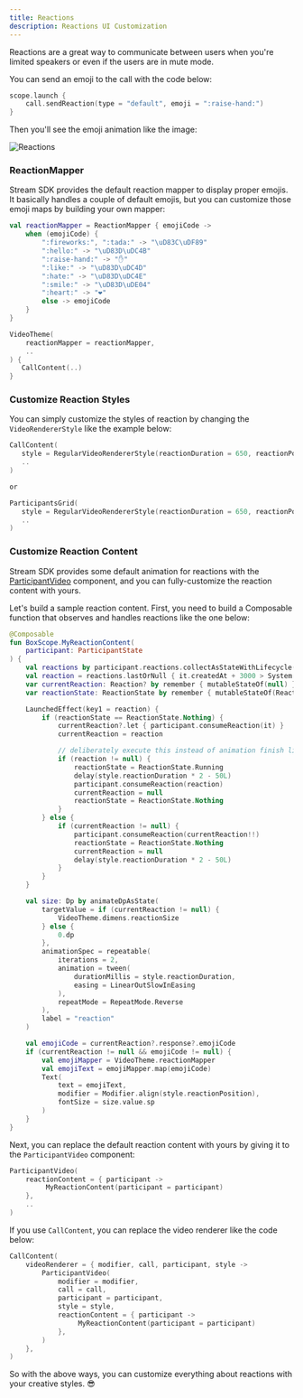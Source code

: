 ```yaml
---
title: Reactions
description: Reactions UI Customization
---
```


Reactions are a great way to communicate between users when you're limited speakers or even if the users are in mute mode.

You can send an emoji to the call with the code below:

```kotlin
scope.launch {
    call.sendReaction(type = "default", emoji = ":raise-hand:")
}
```

Then you'll see the emoji animation like the image:

![Reactions](../assets/cookbook/reactions-hello.png)

### ReactionMapper

Stream SDK provides the default reaction mapper to display proper emojis. It basically handles a couple of default emojis, but you can customize those emoji maps by building your own mapper:

```kotlin
val reactionMapper = ReactionMapper { emojiCode ->
    when (emojiCode) {
        ":fireworks:", ":tada:" -> "\uD83C\uDF89"
        ":hello:" -> "\uD83D\uDC4B"
        ":raise-hand:" -> "✋"
        ":like:" -> "\uD83D\uDC4D"
        ":hate:" -> "\uD83D\uDC4E"
        ":smile:" -> "\uD83D\uDE04"
        ":heart:" -> "❤️"
        else -> emojiCode
    }
}

VideoTheme(
    reactionMapper = reactionMapper,
    ..
) {
   CallContent(..)
}
```

### Customize Reaction Styles

You can simply customize the styles of reaction by changing the `VideoRendererStyle` like the example below:

```kotlin
CallContent(
   style = RegularVideoRendererStyle(reactionDuration = 650, reactionPosition = Alignment.Center),
   ..
)

or

ParticipantsGrid(
   style = RegularVideoRendererStyle(reactionDuration = 650, reactionPosition = Alignment.Center),
   ..
)
```

### Customize Reaction Content

Stream SDK provides some default animation for reactions with the [ParticipantVideo](../04-ui-component/05-participants/01-participant-video.mdx) component, and you can fully-customize the reaction content with yours.

Let's build a sample reaction content. First, you need to build a Composable function that observes and handles reactions like the one below:

```kotlin
@Composable
fun BoxScope.MyReactionContent(
    participant: ParticipantState
) {
    val reactions by participant.reactions.collectAsStateWithLifecycle()
    val reaction = reactions.lastOrNull { it.createdAt + 3000 > System.currentTimeMillis() }
    var currentReaction: Reaction? by remember { mutableStateOf(null) }
    var reactionState: ReactionState by remember { mutableStateOf(ReactionState.Nothing) }

    LaunchedEffect(key1 = reaction) {
        if (reactionState == ReactionState.Nothing) {
            currentReaction?.let { participant.consumeReaction(it) }
            currentReaction = reaction

            // deliberately execute this instead of animation finish listener to remove animation on the screen.
            if (reaction != null) {
                reactionState = ReactionState.Running
                delay(style.reactionDuration * 2 - 50L)
                participant.consumeReaction(reaction)
                currentReaction = null
                reactionState = ReactionState.Nothing
            }
        } else {
            if (currentReaction != null) {
                participant.consumeReaction(currentReaction!!)
                reactionState = ReactionState.Nothing
                currentReaction = null
                delay(style.reactionDuration * 2 - 50L)
            }
        }
    }

    val size: Dp by animateDpAsState(
        targetValue = if (currentReaction != null) {
            VideoTheme.dimens.reactionSize
        } else {
            0.dp
        },
        animationSpec = repeatable(
            iterations = 2,
            animation = tween(
                durationMillis = style.reactionDuration,
                easing = LinearOutSlowInEasing
            ),
            repeatMode = RepeatMode.Reverse
        ),
        label = "reaction"
    )

    val emojiCode = currentReaction?.response?.emojiCode
    if (currentReaction != null && emojiCode != null) {
        val emojiMapper = VideoTheme.reactionMapper
        val emojiText = emojiMapper.map(emojiCode)
        Text(
            text = emojiText,
            modifier = Modifier.align(style.reactionPosition),
            fontSize = size.value.sp
        )
    }
}
```

Next, you can replace the default reaction content with yours by giving it to the `ParticipantVideo` component:

```kotlin
ParticipantVideo(
    reactionContent = { participant ->
         MyReactionContent(participant = participant)
    },
    ..
)
```

If you use `CallContent`, you can replace the video renderer like the code below:

```kotlin
CallContent(
    videoRenderer = { modifier, call, participant, style ->
        ParticipantVideo(
            modifier = modifier,
            call = call,
            participant = participant,
            style = style,
            reactionContent = { participant ->
                 MyReactionContent(participant = participant)
            },
        )
    },
)
```

So with the above ways, you can customize everything about reactions with your creative styles. 😎